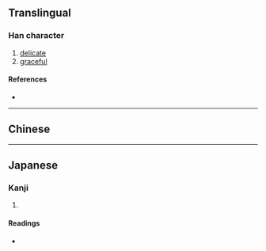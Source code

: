 {{character info/new}}
{{also|裊|袅}}
==Translingual==

===Han character===
{{Han char|rn=38|rad=女|as=13|sn=16|four=47427|canj=VHAV|ids=⿰女裊}}

# [[delicate]]
# [[graceful]]

====References====
* {{Han ref|kx=0272.220|dkj=06787|dj=0540.220|hdz=21084.080|uh=5B1D|ud=23325|bh=BEC5|bd=48837}}

----

==Chinese==
{{zh-see|裊|v}}

----

==Japanese==

===Kanji===
{{ja-kanji|grade=|rs=女13}}

# {{defn|lang=ja|sort=女13}}

====Readings====
* {{ja-readings|on=[[じょう]] (jō)|kun=[[たおやか]] (taoyaka)}}